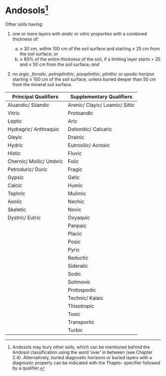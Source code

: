 # Andosols[^chapter-04-10-andosols-1] {#key-andosols}

[^chapter-04-10-andosols-1]: Andosols may bury other soils, which can be mentioned behind the Andosol classification using the word 'over' in between (see Chapter 2.4). Alternatively, buried diagnostic horizons or buried layers with a diagnostic property can be indicated with the Thapto- specifier followed by a qualifier.

::: grid
::: g-col-4
Other soils having:

1.  one or more layers with *andic* or *vitric properties* with a combined thickness of:

    a.  ≥ 30 cm, within 100 cm of the soil surface and starting ≤ 25 cm from the soil surface; *or*
    b.  ≥ 60% of the entire thickness of the soil, if a limiting layer starts \> 25 and ≤ 50 cm from the soil surface; *and*

2.  no *argic*, *ferralic*, *petroplinthic*, *pisoplinthic*, *plinthic* or *spodic horizon* starting ≤ 100 cm of the soil surface, unless buried deeper than 50 cm from the mineral soil surface.
:::

::: g-col-8
| Principal Qualifiers     | Supplementary Qualifiers        |
|--------------------------|---------------------------------|
| Aluandic/ Silandic       | Arenic/ Clayic/ Loamic/ Siltic  |
| Vitric                   | Protoandic                      |
| Leptic                   | Aric                            |
| Hydragric/ Anthraquic    | Dolomitic/ Calcaric             |
| Gleyic                   | Drainic                         |
| Hydric                   | Eutrosilic/ Acroxic             |
| Histic                   | Fluvic                          |
| Chernic/ Mollic/ Umbric  | Folic                           |
| Petroduric/ Duric        | Fragic                          |
| Gypsic                   | Gelic                           |
| Calcic                   | Humic                           |
| Tephric                  | Mulimic                         |
| Aeolic                   | Nechic                          |
| Skeletic                 | Novic                           |
| Dystric/ Eutric          | Oxyaquic                        |
|                          | Panpaic                         |
|                          | Placic                          |
|                          | Posic                           |
|                          | Pyric                           |
|                          | Reductic                        |
|                          | Sideralic                       |
|                          | Sodic                           |
|                          | Solimovic                       |
|                          | Protospodic                     |
|                          | Technic/ Kalaic                 |
|                          | Thixotropic                     |
|                          | Toxic                           |
|                          | Transportic                     |
|                          | Turbic                          |
:::
:::
